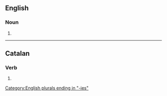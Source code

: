 ==English==

===Noun===
{{head|en|noun plural form}}

# {{plural of|bevy|lang=en}}

[[Category:English plurals ending in "-ies"]]

----

==Catalan==

===Verb===
{{head|ca|verb form}}

# {{ca-verb form of|p=2|n=sg|t=impf|m=ind|beure}}